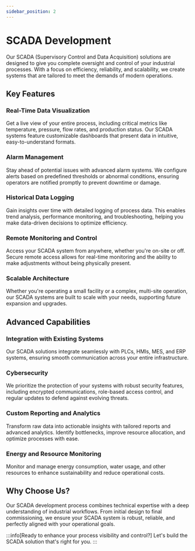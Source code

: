 ```yaml
---
sidebar_position: 2
---
```


# SCADA Development

Our SCADA (Supervisory Control and Data Acquisition) solutions are designed to give you complete oversight and control of your industrial processes. With a focus on efficiency, reliability, and scalability, we create systems that are tailored to meet the demands of modern operations.

## Key Features

### Real-Time Data Visualization

Get a live view of your entire process, including critical metrics like temperature, pressure, flow rates, and production status. 
Our SCADA systems feature customizable dashboards that present data in intuitive, easy-to-understand formats.

### Alarm Management

Stay ahead of potential issues with advanced alarm systems. 
We configure alerts based on predefined thresholds or abnormal conditions, ensuring operators are notified promptly to prevent downtime or damage.

### Historical Data Logging

Gain insights over time with detailed logging of process data. 
This enables trend analysis, performance monitoring, and troubleshooting, helping you make data-driven decisions to optimize efficiency.

### Remote Monitoring and Control

Access your SCADA system from anywhere, whether you're on-site or off. 
Secure remote access allows for real-time monitoring and the ability to make adjustments without being physically present.

### Scalable Architecture

Whether you're operating a small facility or a complex, multi-site operation, our SCADA systems are built to scale with your needs, supporting future expansion and upgrades.

## Advanced Capabilities

### Integration with Existing Systems

Our SCADA solutions integrate seamlessly with PLCs, HMIs, MES, and ERP systems, ensuring smooth communication across your entire infrastructure.

### Cybersecurity

We prioritize the protection of your systems with robust security features, including encrypted communications, role-based access control, and regular updates to defend against evolving threats.

### Custom Reporting and Analytics
Transform raw data into actionable insights with tailored reports and advanced analytics. 
Identify bottlenecks, improve resource allocation, and optimize processes with ease.

### Energy and Resource Monitoring
Monitor and manage energy consumption, water usage, and other resources to enhance sustainability and reduce operational costs.

## Why Choose Us?

Our SCADA development process combines technical expertise with a deep understanding of industrial workflows. 
From initial design to final commissioning, we ensure your SCADA system is robust, reliable, and perfectly aligned with your operational goals.

:::info[Ready to enhance your process visibility and control?]
Let's build the SCADA solution that's right for you.
:::